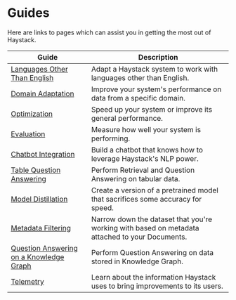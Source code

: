 # Guides

Here are links to pages which can assist you in getting the most out of Haystack.

| Guide                                   | Description                                                                                    |
|-----------------------------------------|------------------------------------------------------------------------------------------------|
| [Languages Other Than English](/guides/languages)            | Adapt a Haystack system to work with languages other than English.                             |
| [Domain Adaptation](/guides/domain-adaptation)                       | Improve your system's performance on data from a specific domain.                              |
| [Optimization](/guides/optimization)                            | Speed up your system or improve its general performance.                                       |
| [Evaluation](/guides/evaluation)                              | Measure how well your system is performing.                                                    |
| [Chatbot Integration](/guides/chatbots)                     | Build a chatbot that knows how to leverage Haystack's NLP power.                               |
| [Table Question Answering](/guides/table-qa)                | Perform Retrieval and Question Answering on tabular data.                                      |
| [Model Distillation](/guides/model-distillation)                      | Create a version of a pretrained model that sacrifices some accuracy for speed.                |
| [Metadata Filtering](/guides/metadata-filtering)                      | Narrow down the dataset that you're working with based on metadata attached to your Documents. |
| [Question Answering on a Knowledge Graph](/guides/knowledge-graph) | Perform Question Answering on data stored in Knowledge Graph.                                  |
| [Telemetry](/guides/telemtry)                               | Learn about the information Haystack uses to bring improvements to its users.                  |